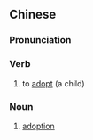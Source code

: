 {{also|领养}}
==Chinese==
{{zh-forms|s=领养}}

===Pronunciation===
{{zh-pron
|m=lǐngyǎng
|c=ling5 joeng5
|cat=v,n
}}

===Verb===
{{zh-verb}}

# to [[adopt]] (a child)

===Noun===
{{zh-noun}}

# [[adoption]]